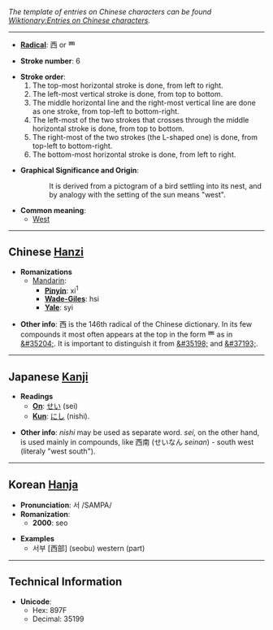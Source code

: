 ''The template of entries on Chinese characters can be found [[Wiktionary:Entries on Chinese characters]].''

----

* '''[[Wiktionary:Chinese radical | Radical]]''': &#35199; or &#35200;

* '''Stroke number''': 6

* '''Stroke order''':
*# The top-most horizontal stroke is done, from left to right.
*# The left-most vertical stroke is done, from top to bottom.
*# The middle horizontal line and the right-most vertical line are done as one stroke, from top-left to bottom-right.
*# The left-most of the two strokes that crosses through the middle horizontal stroke is done, from top to bottom.
*# The right-most of the two strokes (the L-shaped one) is done, from top-left to bottom-right.
*# The bottom-most horizontal stroke is done, from left to right.

* '''Graphical Significance and Origin''':
::It is derived from a pictogram of a bird settling into its nest, and by analogy with the setting of the sun means "west".

*'''Common meaning''':
**[[West]]

----

== Chinese [[Hanzi]]==

* '''Romanizations'''
** [[Mandarin]]:
*** '''[[Pinyin]]''': xi<sup>1</sup>
*** '''[[Wade-Giles]]''': hsi
*** '''[[Yale]]''': syi

* '''Other info''':  &#35199; is the 146th radical of the Chinese dictionary.  In its few compounds it most often appears at the top in the form &#35200; as in [[&#35204;]].  It is important to distinguish it from [[&#35198;]] and [[&#37193;]].

----

== Japanese [[Kanji]] ==

* '''Readings'''
** '''[[On]]''': [[せい]] (sei)
** '''[[Kun]]''': [[にし]] (nishi).

* '''Other info''':  ''nishi'' may be used as separate word.  ''sei'', on the other hand, is used mainly in compounds, like  西南 (せいなん ''seinan'') - south west (literaly "west south").
----

== Korean [[Hanja]] ==

* '''Pronunciation''': 서 /SAMPA/
* '''Romanization''':
** '''2000''': seo

* '''Examples'''
** 서부 [西部] (seobu) western (part)

----
== Technical Information ==

* '''Unicode''':
** Hex: 897F
** Decimal: 35199